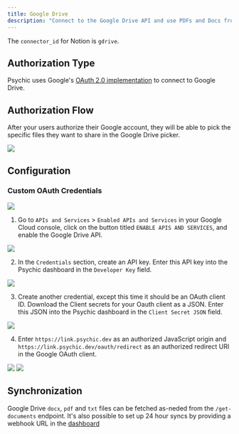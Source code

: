```yaml
---
title: Google Drive
description: "Connect to the Google Drive API and use PDFs and Docs from a Drive account as a knowledge source."
---
```


The `connector_id` for Notion is `gdrive`.

## Authorization Type
Psychic uses Google's [OAuth 2.0 implementation](https://developers.google.com/identity/openid-connect/openid-connect) to connect to Google Drive.

## Authorization Flow
After your users authorize their Google account, they will be able to pick the specific files they want to share in the Google Drive picker.

![](https://github.com/psychic-api/docs/assets/13636019/3724fbf4-d814-4476-b8a7-7fe4499bbb80)

## Configuration

### Custom OAuth Credentials

![](https://github.com/psychic-api/docs/assets/13636019/3fe220f2-dc72-4cde-96bf-fd2950f9dd32)

1. Go to  `APIs and Services` > `Enabled APIs and Services` in your Google Cloud console, click on the button titled `ENABLE APIS AND SERVICES`, and enable the Google Drive API.

![](https://github.com/psychic-api/docs/assets/13636019/7d6dcd20-61f9-4971-89a2-488de59176ba)

2. In the `Credentials` section, create an API key. Enter this API key into the Psychic dashboard in the `Developer Key` field.

![](https://github.com/psychic-api/docs/assets/13636019/51a2d258-dddb-494a-b1f3-990b44dc8a38)

3. Create another credential, except this time it should be an OAuth client ID. Download the Client secrets for your Oauth client as a JSON. Enter this JSON into the Psychic dashboard in the `Client Secret JSON` field. 

![](https://github.com/psychic-api/docs/assets/13636019/38b6e681-2af2-422e-8aad-356d0378d4dd)

4. Enter `https://link.psychic.dev` as an authorized JavaScript origin and `https://link.psychic.dev/oauth/redirect` as an authorized redirect URI in the Google OAuth client.

![](https://github.com/psychic-api/docs/assets/13636019/4df52277-5d02-4e0f-9748-e0a422ffac24)
![](https://github.com/psychic-api/docs/assets/13636019/359f3494-e321-4eb3-91c7-baafff9297f6)

## Synchronization
Google Drive `docx`, `pdf` and `txt` files can be fetched as-neded from the `/get-documents` endpoint. 
It's also possible to set up 24 hour syncs by providing a webhook URL in the [dashboard](https://dashboard.psychic.dev/syncs)
